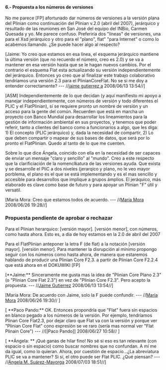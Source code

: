 ==== 6.- Propuesta a los números de versiones ====

No me parece [FP] afortunado dar números de versiones a la versión plana del Plinian como continuación del Plinian v.2.0 (abril del 2007), jerárquico y resultado de las reuniones en San José del equipo del INBio, Carmen Quesada y yo. Me parece confuso. Preferiría dos "líneas" de versiones, una para el Xsd jerárquico y otro para el "plano", flat" "para Internet" o como lo acabemos llamando. ¿Se puede hacer algo al respecto?

[Jaime: Yo creo que estamos en esa línea, el esquema jerárquico mantiene la última versión (que no recuerdo el número, creo es 2.0) y se va a mantener en esa versión hasta que se le hagan nuevos cambios. Por el contrario el esquema Flat esta actualizando su versión independientemente del jerárquico. Entonces yo creo que al finalizar este trabajo colaborativo tendríamos una versión 2.3 para el PlinianCoreFlat. No se si me doy a entender correctamente?  --- //[[jgutierrez@inbio.ac.cr|jaime gutierrez a]] 2008/06/13 13:54//]

[ASM] Independientemente de lo que decidan (y aquí manifiesto mi apoyo a manejar independientemente, con números de versión y todo diferentes el PLIC y el FlatPlinian), sí se requiere pronto un nombre de versión y un acceso para la gente del común. Recuerden que está en marcha un proyecto con Banco Mundial para desarrollar los lineamientos para la gestión de información ambiental en sus proyectos, y tenemos que poder referir, tanto a clientes del banco como a funcionarios a algo, que les diga: 1) El concepto (PLIC jerárquico) y, dada la necesidad de compartir, 2) Lo que deben compartir o mapear de sus bases de datos, que será por lo pronto el FlatPlinian. Quedo al tanto de lo que me cuenten.

Sobre lo que dice Ángela, coincido con ella en la necesidad de ser capaces de enviar un mensaje "claro y sencillo" al "mundo". Creo a este respecto que la clarificiación de la nomenclkatura de las versiones ayuda. Que exista y se desarrolle el PliC a dos niveles (jerarqico y plano, no le veo mayor porblema, el plano es el que se está implementando y es el mas sencillo y accesible para desarrollos que implique a grupos ámplios. El jeráquico, más elaborado es clave como base de futuro y para apoyar un Plinian "F" útil y versatil.

[Maria Mora: Creo que estamos todos de acuerdo.  --- //[[mmora@inbio.ac.cr|María Mora]] 2008/06/26 19:28//]

=== Propuesta pendiente de aprobar o rechazar ===

Para el Plinian herarquico: [versión mayor]. [versión menor], con  números, como hasta ahora. Esto es, a día de hoy estamos en la 2.0 de abril del 2007
 
Para el  FlatPlinian anteponer la letra F (de flat) a la notación [versión mayor]. [versión menor]. Para mantener la disrupción al mínimo propongo seguir con los números como hasta ahora, de manera que estaremos hablando de producir una Plinian Core F2.3. a partir de Plinian Core F2.2.4 que está ahora en el DOKUWIKI  [FP]

[**Jaime:** Sinceramente me gusta mas la idea de "Plinian Core Plano 2.3" (o "Plinian Core Flat 2.3") en vez de "Plinian Core F2.3". Pero acepto la propuesta.  --- //[[jgutierrez@inbio.ac.cr|Jaime Gutierrez]] 2008/06/13 13:54//]

[Maria Mora: De acuerdo con Jaime, solo la F puede confundir.  --- //[[mmora@inbio.ac.cr|María Mora]] 2008/06/26 19:30// ]

[ **Paco Pando:** OK.  Entonces propondría que "Flat" fuera sin espacios en blanco pegado a los números de la versión. Por ejemplo, tendríamos Plinan Core Flat2.3, por dejar claro que Flat va con la versión y porque ver "Plinian Core Flat" cono expresión se ve raro (sería mas normal ver "Flat Plinain Core")  --- //[|Paco Pando]] 2008/06/27 10:58// ]

[ **Ángela: ** ¡Qué ganas de hilar fino! No sé si eso es tan relevante (con espacio o sin espacio) como buscar nombres que no confundan. A mí me da igual, como lo quieran. Ahora, por cuestión de espacio...¿La abreviatura PLIC se va a mantener? Si sí, el otro puede ser Flat PLIC. ¿Qué piensan?  --- //[[amsuarez@humboldt.org.co|Ángela M. Suárez-Mayorga]] 2008/07/03 18:51//]
